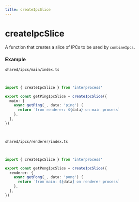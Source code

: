 ```yaml
---
title: createIpcSlice
---
```


# createIpcSlice
A function that creates a slice of IPCs to be used by `combineIpcs`.

### Example
`shared/ipcs/main/index.ts`

<br />

```ts
import { createIpcSlice } from 'interprocess'

export const getPingIpcSlice = createIpcSlice({
  main: {
    async getPing(_, data: 'ping') {
      return `from renderer: ${data} on main process`
    },
  },
})
```

<br />

`shared/ipcs/renderer/index.ts`

<br />

```ts
import { createIpcSlice } from 'interprocess'

export const getPongIpcSlice = createIpcSlice({
  renderer: {
    async getPong(_, data: 'pong') {
      return `from main: ${data} on renderer process`
    },
  },
})
```
